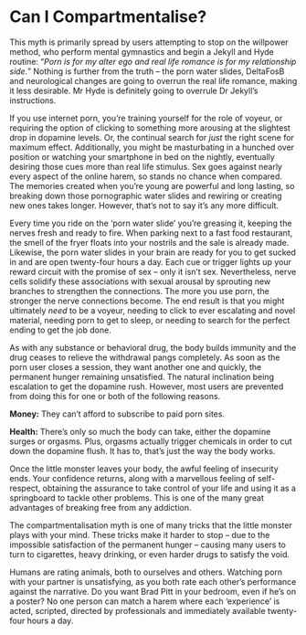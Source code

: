 # Can I Compartmentalise?

This myth is primarily spread by users attempting to stop on the willpower method, who perform mental gymnastics and begin a Jekyll and Hyde routine: "*Porn is for my alter ego and real life romance is for my relationship side.*" Nothing is further from the truth -- the porn water slides, DeltaFosB and neurological changes are going to overrun the real life romance, making it less desirable. Mr Hyde is definitely going to overrule Dr Jekyll's instructions.

If you use internet porn, you're training yourself for the role of voyeur, or requiring the option of clicking to something more arousing at the slightest drop in dopamine levels. Or, the continual search for *just* the right scene for maximum effect. Additionally, you might be masturbating in a hunched over position or watching your smartphone in bed on the nightly, eventually desiring those cues more than real life stimulus. Sex goes against nearly every aspect of the online harem, so stands no chance when compared. The memories created when you're young are powerful and long lasting, so breaking down those pornographic water slides and rewiring or creating new ones takes longer. However, that's not to say it's any more difficult.

Every time you ride on the 'porn water slide' you're greasing it, keeping the nerves fresh and ready to fire. When parking next to a fast food restaurant, the smell of the fryer floats into your nostrils and the sale is already made. Likewise, the porn water slides in your brain are ready for you to get sucked in and are open twenty-four hours a day. Each cue or trigger lights up your reward circuit with the promise of sex -- only it isn't sex. Nevertheless, nerve cells solidify these associations with sexual arousal by sprouting new branches to strengthen the connections. The more you use porn, the stronger the nerve connections become. The end result is that you might ultimately *need* to be a voyeur, needing to click to ever escalating and novel material, needing porn to get to sleep, or needing to search for the perfect ending to get the job done.

As with any substance or behavioral drug, the body builds immunity and the drug ceases to relieve the withdrawal pangs completely. As soon as the porn user closes a session, they want another one and quickly, the permanent hunger remaining unsatisfied. The natural inclination being escalation to get the dopamine rush. However, most users are prevented from doing this for one or both of the following reasons.

**Money:** They can't afford to subscribe to paid porn sites.

**Health:** There's only so much the body can take, either the dopamine surges or orgasms. Plus, orgasms actually trigger chemicals in order to cut down the dopamine flush. It has to, that's just the way the body works.

Once the little monster leaves your body, the awful feeling of insecurity ends. Your confidence returns, along with a marvellous feeling of self-respect, obtaining the assurance to take control of your life and using it as a springboard to tackle other problems. This is one of the many great advantages of breaking free from any addiction.

The compartmentalisation myth is one of many tricks that the little monster plays with your mind. These tricks make it harder to stop -- due to the impossible satisfaction of the permanent hunger -- causing many users to turn to cigarettes, heavy drinking, or even harder drugs to satisfy the void.

Humans are rating animals, both to ourselves and others. Watching porn with your partner is unsatisfying, as you both rate each other's performance against the narrative. Do you want Brad Pitt in your bedroom, even if he's on a poster? No one person can match a harem where each 'experience' is acted, scripted, directed by professionals and immediately available twenty-four hours a day.
